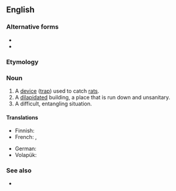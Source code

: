{{also|rat trap}}

==English==

===Alternative forms===
* {{l|en|rat trap}}
* {{l|en|rat-trap}}

===Etymology===
{{compound|en|rat|trap}}

===Noun===
{{en-noun}}

# A [[device]] ([[trap]]) used to catch [[rat]]s.
# A [[dilapidated]] building, a place that is run down and unsanitary.
# A difficult, entangling situation.

====Translations====
{{trans-top|device used to catch rats}}
* Finnish: {{t|fi|rotanloukku}}
* French: {{t|fr|piège à rats|m}}, {{t+|fr|ratière|f}}
{{trans-mid}}
* German: {{t+|de|Rattenfalle|f}}
* Volapük: {{t|vo|ratiträp}}
{{trans-bottom}}

{{trans-top|dilapidated, unsanitary building}}
{{trans-mid}}
{{trans-bottom}}

{{trans-top|difficult, entangling situation}}
{{trans-mid}}
{{trans-bottom}}

===See also===
* {{l|en|rat trap}}